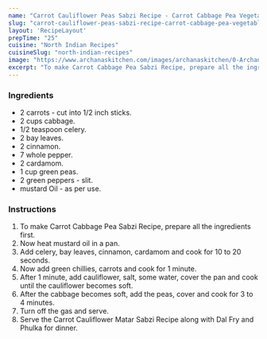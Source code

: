 ---
name: "Carrot Cauliflower Peas Sabzi Recipe - Carrot Cabbage Pea Vegetable Recipe"
slug: "carrot-cauliflower-peas-sabzi-recipe-carrot-cabbage-pea-vegetable-recipe"
layout: 'RecipeLayout'
prepTime: "25"
cuisine: "North Indian Recipes"
cuisineSlug: "north-indian-recipes"
image: "https://www.archanaskitchen.com/images/archanaskitchen/0-Archanas-Kitchen-Recipes/2019/cauliflower_peas_carrot_sabzi/Cauliflower_Peas_Carrot_Sabzi_No_onion_no_garlic_Ayurvedic_Recipe_15_1600.jpg"
excerpt: "To make Carrot Cabbage Pea Sabzi Recipe, prepare all the ingredients first"
---

### Ingredients

- 2 carrots - cut into 1/2 inch sticks.
-  2 cups cabbage.
-  1/2 teaspoon celery.
-  2 bay leaves.
-  2 cinnamon.
-  7 whole pepper.
-  2 cardamom.
-  1 cup green peas.
-  2 green peppers - slit.
-  mustard Oil - as per use.

### Instructions

1. To make Carrot Cabbage Pea Sabzi Recipe, prepare all the ingredients first.
1. Now heat mustard oil in a pan.
1. Add celery, bay leaves, cinnamon, cardamom and cook for 10 to 20 seconds.
1. Now add green chillies, carrots and cook for 1 minute.
1. After 1 minute, add cauliflower, salt, some water, cover the pan and cook until the cauliflower becomes soft.
1. After the cabbage becomes soft, add the peas, cover and cook for 3 to 4 minutes.
1. Turn off the gas and serve.
1. Serve the Carrot Cauliflower Matar Sabzi Recipe along with Dal Fry and Phulka for dinner.
